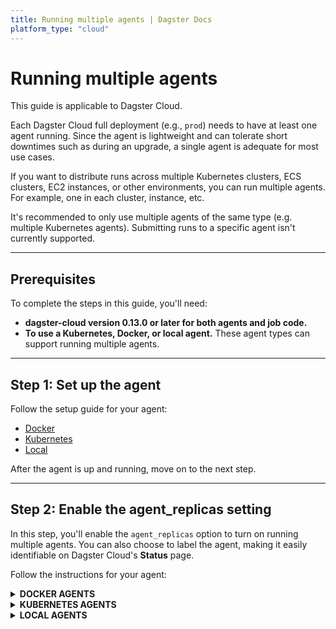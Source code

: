 ```yaml
---
title: Running multiple agents | Dagster Docs
platform_type: "cloud"
---
```


# Running multiple agents <Experimental />

<Note>This guide is applicable to Dagster Cloud.</Note>

Each Dagster Cloud full deployment (e.g., `prod`) needs to have at least one agent running. Since the agent is lightweight and can tolerate short downtimes such as during an upgrade, a single agent is adequate for most use cases.

If you want to distribute runs across multiple Kubernetes clusters, ECS clusters, EC2 instances, or other environments, you can run multiple agents. For example, one in each cluster, instance, etc.

It's recommended to only use multiple agents of the same type (e.g. multiple Kubernetes agents). Submitting runs to a specific agent isn't currently supported.

---

## Prerequisites

To complete the steps in this guide, you'll need:

- **dagster-cloud version 0.13.0 or later for both agents and job code.**
- **To use a Kubernetes, Docker, or local agent.** These agent types can support running multiple agents.

---

## Step 1: Set up the agent

Follow the setup guide for your agent:

- [Docker](/dagster-cloud/deployment/agents/docker)
- [Kubernetes](/dagster-cloud/deployment/agents/kubernetes/configuring-running-kubernetes-agent)
- [Local](/dagster-cloud/deployment/agents/local)

After the agent is up and running, move on to the next step.

---

## Step 2: Enable the agent_replicas setting

In this step, you'll enable the `agent_replicas` option to turn on running multiple agents. You can also choose to label the agent, making it easily identifiable on Dagster Cloud's **Status** page.

Follow the instructions for your agent:

<details>
  <summary><strong>DOCKER AGENTS</strong></summary>

Add the following to the `dagster.yaml` file:

```yaml
agent_replicas:
  enabled: true

dagster_cloud_api:
  # <your other config>
  agent_label: "My agent" # optional
```

</details>

<details>
  <summary><strong>KUBERNETES AGENTS</strong></summary>

Add the following options to your Helm command:

```shell
helm upgrade \
    ...
    --set agentReplicas.enabled=true \
    --set dagsterCloud.agentLabel="My agent" # optional, only supported on 0.13.14 and later
```

Or if you're using a `values.yaml` file:

```yaml
agentReplicas:
  enabled: true

dagsterCloud:
  agentLabel: "My agent" # optional, only supported on 0.13.14 and later
```

</details>

<details>
  <summary><strong>LOCAL AGENTS</strong></summary>

Add the following to the `dagster.yaml` file:

```yaml
agent_replicas:
  enabled: true

dagster_cloud_api:
  # <your other config>
  agent_label: "My agent" # optional
```

</details>
